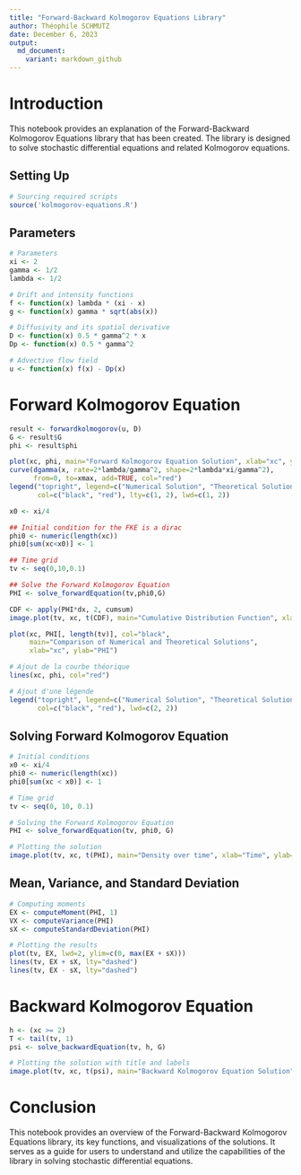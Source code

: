 ```yaml
---
title: "Forward-Backward Kolmogorov Equations Library"
author: Théophile SCHMUTZ
date: December 6, 2023
output: 
  md_document:
    variant: markdown_github
---
```


# Introduction

This notebook provides an explanation of the Forward-Backward Kolmogorov Equations library that has been created. The library is designed to solve stochastic differential equations and related Kolmogorov equations.

## Setting Up

```r
# Sourcing required scripts
source('kolmogorov-equations.R')
```

## Parameters

```r
# Parameters
xi <- 2
gamma <- 1/2
lambda <- 1/2

# Drift and intensity functions
f <- function(x) lambda * (xi - x)
g <- function(x) gamma * sqrt(abs(x))

# Diffusivity and its spatial derivative
D <- function(x) 0.5 * gamma^2 * x
Dp <- function(x) 0.5 * gamma^2

# Advective flow field
u <- function(x) f(x) - Dp(x)
```

# Forward Kolmogorov Equation

```r
result <- forwardkolmogorov(u, D)
G <- result$G
phi <- result$phi

plot(xc, phi, main="Forward Kolmogorov Equation Solution", xlab="xc", ylab="phi")
curve(dgamma(x, rate=2*lambda/gamma^2, shape=2*lambda*xi/gamma^2), 
      from=0, to=xmax, add=TRUE, col="red")
legend("topright", legend=c("Numerical Solution", "Theoretical Solution"),
       col=c("black", "red"), lty=c(1, 2), lwd=c(1, 2))
```


```r
x0 <- xi/4

## Initial condition for the FKE is a dirac
phi0 <- numeric(length(xc))
phi0[sum(xc<x0)] <- 1 

## Time grid
tv <- seq(0,10,0.1)

## Solve the Forward Kolmogorov Equation
PHI <- solve_forwardEquation(tv,phi0,G)

CDF <- apply(PHI*dx, 2, cumsum)
image.plot(tv, xc, t(CDF), main="Cumulative Distribution Function", xlab="Time", ylab="x")
```


```r
plot(xc, PHI[, length(tv)], col="black", 
     main="Comparison of Numerical and Theoretical Solutions",
     xlab="xc", ylab="PHI")

# Ajout de la courbe théorique
lines(xc, phi, col="red")

# Ajout d'une légende
legend("topright", legend=c("Numerical Solution", "Theoretical Solution"),
       col=c("black", "red"), lwd=c(2, 2))
```

## Solving Forward Kolmogorov Equation

```r
# Initial conditions
x0 <- xi/4
phi0 <- numeric(length(xc))
phi0[sum(xc < x0)] <- 1

# Time grid
tv <- seq(0, 10, 0.1)

# Solving the Forward Kolmogorov Equation
PHI <- solve_forwardEquation(tv, phi0, G)

# Plotting the solution
image.plot(tv, xc, t(PHI), main="Density over time", xlab="Time", ylab="xc")
```

## Mean, Variance, and Standard Deviation

```r
# Computing moments
EX <- computeMoment(PHI, 1)
VX <- computeVariance(PHI)
sX <- computeStandardDeviation(PHI)

# Plotting the results
plot(tv, EX, lwd=2, ylim=c(0, max(EX + sX)))
lines(tv, EX + sX, lty="dashed")
lines(tv, EX - sX, lty="dashed")
```

# Backward Kolmogorov Equation

```r
h <- (xc >= 2)
T <- tail(tv, 1)
psi <- solve_backwardEquation(tv, h, G)

# Plotting the solution with title and labels
image.plot(tv, xc, t(psi), main="Backward Kolmogorov Equation Solution", xlab="Time", ylab="xc")
```

# Conclusion

This notebook provides an overview of the Forward-Backward Kolmogorov Equations library, its key functions, and visualizations of the solutions. It serves as a guide for users to understand and utilize the capabilities of the library in solving stochastic differential equations.


